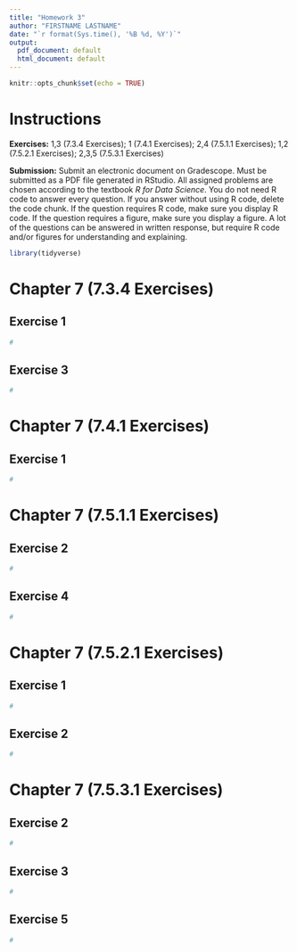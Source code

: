```yaml
---
title: "Homework 3"
author: "FIRSTNAME LASTNAME"
date: "`r format(Sys.time(), '%B %d, %Y')`"
output:
  pdf_document: default
  html_document: default
---
```


```r
knitr::opts_chunk$set(echo = TRUE)
```

# Instructions

**Exercises:**  1,3 (7.3.4 Exercises); 1 (7.4.1 Exercises); 2,4 (7.5.1.1 Exercises); 1,2 (7.5.2.1 Exercises); 2,3,5 (7.5.3.1 Exercises)

**Submission:** Submit an electronic document on Gradescope. Must be submitted as a PDF file generated in RStudio. All assigned problems are chosen according to the textbook *R for Data Science*. You do not need R code to answer every question. If you answer without using R code, delete the code chunk. If the question requires R code, make sure you display R code. If the question requires a figure, make sure you display a figure. A lot of the questions can be answered in written response, but require R code and/or figures for understanding and explaining.

```r
library(tidyverse)
```

# Chapter 7 (7.3.4 Exercises)

##  Exercise 1
```r
#
```

##  Exercise 3
```r
#
```

# Chapter 7 (7.4.1 Exercises)

##  Exercise 1
```r
#
```

# Chapter 7 (7.5.1.1 Exercises)

##  Exercise 2
```r
#
```

##  Exercise 4
```r
#
```

# Chapter 7 (7.5.2.1 Exercises)

##  Exercise 1
```r
#
```

##  Exercise 2
```r
#
```

# Chapter 7 (7.5.3.1 Exercises)

##  Exercise 2
```r
#
```

##  Exercise 3
```r
#
```

##  Exercise 5
```r
#
```
